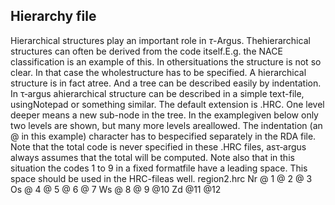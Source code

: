 ## Hierarchy file
Hierarchical structures play an important role in $\tau$-Argus. Thehierarchical structures can often be derived from the code itself.E.g. the NACE classification is an example of this. In othersituations the structure is not so clear. In that case the wholestructure has to be specified. A hierarchical structure is in fact atree. And a tree can be described easily by indentation. In τ‑argus ahierarchical structure can be described in a simple text-file, usingNotepad or something similar. The default extension is .HRC.
One level deeper means a new sub-node in the tree. In the examplegiven below only two levels are shown, but many more levels areallowed. The indentation (an @ in this example) character has to bespecified separately in the RDA file.
Note that the total code is never specified in these .HRC files, asτ‑argus always assumes that the total will be computed.
Note also that in this situation the codes 1 to 9 in a fixed formatfile have a leading space. This space should be used in the HRC-fileas well.
region2.hrc
Nr
@ 1
@ 2
@ 3
Os
@ 4
@ 5
@ 6
@ 7
Ws
@ 8
@ 9
\@10
Zd
\@11
\@12

